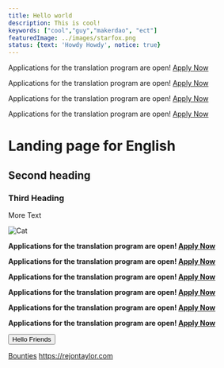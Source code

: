 ```yaml
---
title: Hello world
description: This is cool!
keywords: ["cool","guy","makerdao", "ect"]
featuredImage: ../images/starfox.png
status: {text: 'Howdy Howdy', notice: true}
---
```


<StatusBanner sticky>

  Applications for the translation program are open! [Apply Now](/learn)

</StatusBanner>


<StatusBanner sticky notice>

  Applications for the translation program are open! [Apply Now](/learn)

</StatusBanner>

<StatusBanner sticky warning>

  Applications for the translation program are open! [Apply Now](/learn)

</StatusBanner>

<StatusBanner sticky error>

  Applications for the translation program are open! [Apply Now](/learn)

</StatusBanner>



# Landing page for English

## Second heading

### Third Heading

More Text

![Cat](http://placekitten.com/g/200/300)

<StatusBanner>

**Applications for the translation program are open! [Apply Now](/learn)**

</StatusBanner>

<StatusBanner notice>

**Applications for the translation program are open! [Apply Now](/learn)**

</StatusBanner>

<StatusBanner warning>

**Applications for the translation program are open! [Apply Now](/learn)**

</StatusBanner>

<StatusBanner error>

**Applications for the translation program are open! [Apply Now](/learn)**

</StatusBanner>

<StatusBanner color="blue">

**Applications for the translation program are open! [Apply Now](/learn)**

</StatusBanner>

<StatusBanner color="#523897">

**Applications for the translation program are open! [Apply Now](/learn)**

</StatusBanner>



<Button to="https://rejontaylor.com"  secondary>Hello Friends</Button>

[Bounties](/work_with_us/bounties)
https://rejontaylor.com


